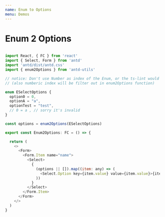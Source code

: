 ```yaml
---
name: Enum to Options
menu: Demos
---
```



# Enum 2 Options

<Playground>
  <Enum2Options />
</Playground>

``` javascript

import React, { FC } from 'react'
import { Select, Form } from 'antd'
import 'antd/dist/antd.css'
import { enum2Options } from 'antd-utils'

// notice: Don't use Number as index of the Enum, or the ts-lint would throw error 
// (also numberic index will be filter out in enum2Options function)

enum ESelectOptions {
  option0 = 0,
  optionA = "a",
  optionTest = "test",
  // 0 = a , // sorry it's invalid
}

const options = enum2Options(ESelectOptions)

export const Enum2Options: FC = () => {

  return (
    <>
      <Form>
        <Form.Item name="name">
          <Select>
            {
              (options || []).map((item: any) => (
                <Select.Option key={item.value} value={item.value}>{item.label}</Select.Option>
              ))
            }
          </Select>
        </Form.Item>
      </Form>
    </>
  )
}
```